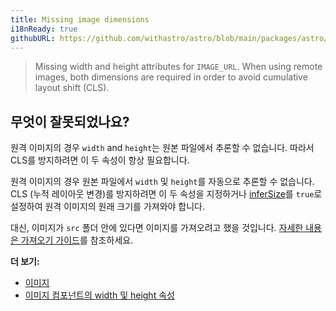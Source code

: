 ```yaml
---
title: Missing image dimensions
i18nReady: true
githubURL: https://github.com/withastro/astro/blob/main/packages/astro/src/core/errors/errors-data.ts
---
```


> Missing width and height attributes for `IMAGE_URL`. When using remote images, both dimensions are required in order to avoid cumulative layout shift (CLS).

## 무엇이 잘못되었나요?

원격 이미지의 경우 `width` and `height`는 원본 파일에서 추론할 수 없습니다. 따라서 CLS를 방지하려면 이 두 속성이 항상 필요합니다.

원격 이미지의 경우 원본 파일에서 `width` 및 `height`를 자동으로 추론할 수 없습니다. CLS (누적 레이아웃 변경)를 방지하려면 이 두 속성을 지정하거나 [inferSize](/ko/reference/modules/astro-assets/#infersize)를 `true`로 설정하여 원격 이미지의 원래 크기를 가져와야 합니다.

대신, 이미지가 `src` 폴더 안에 있다면 이미지를 가져오려고 했을 것입니다. [자세한 내용은 가져오기 가이드](/ko/guides/imports/#기타-자산)를 참조하세요.

**더 보기:**

-  [이미지](/ko/guides/images/)
-  [이미지 컴포넌트의 width 및 height 속성](/ko/reference/modules/astro-assets/#width-및-height-public의-이미지에-필요)